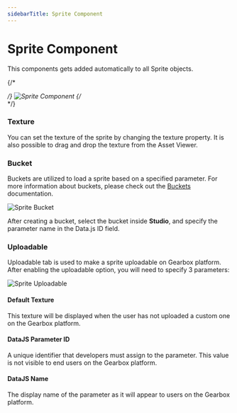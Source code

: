 ```yaml
---
sidebarTitle: Sprite Component
---
```



# Sprite Component

This components gets added automatically to all Sprite objects.

{/* <div className="flex flex-row justify-center items-center"> */}
    <Image src="/studio-docs/components/sprite.png" alt="Sprite Component" width={400} height={400} className='pt-6 '/>
{/* </div> */}

### Texture 

You can set the texture of the sprite by changing the texture property. It is also possible to drag and drop the texture from the Asset Viewer.

### Bucket

Buckets are utilized to load a sprite based on a specified parameter. For more information about buckets, please check out the [Buckets](/basics/buckets) documentation.

<Image src="/studio-docs/components/sprite-bucket.png" alt="Sprite Bucket" width={400} height={400} className='pt-6 '/>

After creating a bucket, select the bucket inside **Studio**, and specify the parameter name in the Data.js ID field.

### Uploadable

Uploadable tab is used to make a sprite uploadable on Gearbox platform. After enabling the uploadable option, you will need to specify 3 parameters:

<Image src="/studio-docs/components/sprite-uploadable.png" alt="Sprite Uploadable" width={400} height={400} className='pt-6 '/>

#### Default Texture
This texture will be displayed when the user has not uploaded a custom one on the Gearbox platform.

#### DataJS Parameter ID
A unique identifier that developers must assign to the parameter. This value is not visible to end users on the Gearbox platform.

#### DataJS Name
The display name of the parameter as it will appear to users on the Gearbox platform.